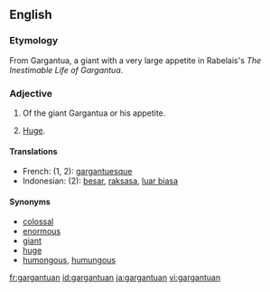 ==English==
{{rfp}}
{{rfap}}
===Etymology===
From Gargantua, a giant with a very large appetite in Rabelais's ''The Inestimable Life of Gargantua''.

===Adjective===
{{en-adj}}

# {{obsolete}} Of the giant Gargantua or his appetite.
# [[huge|Huge]].

====Translations====
*French: (1, 2): [[gargantuesque]]
*Indonesian: (2): [[besar]], [[raksasa]], [[luar biasa]]

====Synonyms====
*[[colossal]]
*[[enormous]]
*[[giant]]
*[[huge]]
*[[humongous]], [[humungous]]

[[fr:gargantuan]]
[[id:gargantuan]]
[[ja:gargantuan]]
[[vi:gargantuan]]